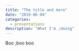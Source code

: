 ```yaml
---
title: "The title and more"
date: "2019-06-04"
categories:
  - presentations
description: "What I'm ;doing"
---
```


Boo ;boo boo
